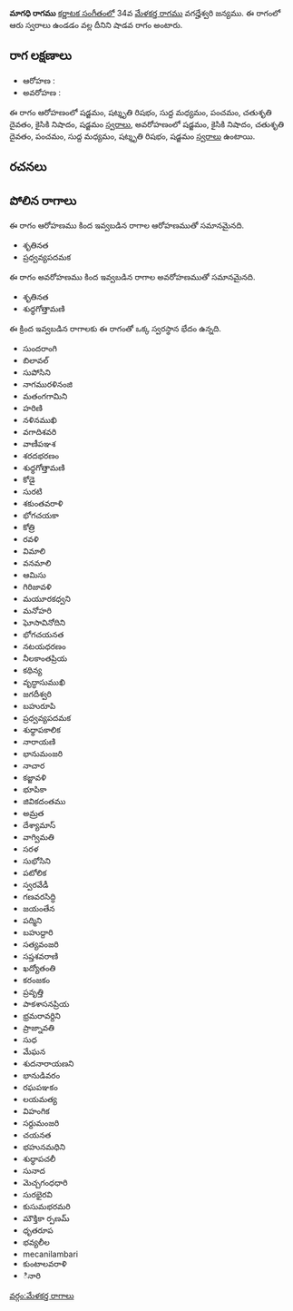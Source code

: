 {{Infobox ragam
	| name          	= మాగధి
	| synonym	    	= 
	| mela          	= 
	| chakra        	= 
	| janaka        	= 
	| type          	= శాడవ
	| arohanam      	= {{svaraC|S|R3|M1|P|D2|N2|S'}} 
	| avarohanam    	= {{svaraC|S'|N2|D2|P|M1|R3|S}}
	| jeeva         	=
	| chhaya        	=
	| nyasa         	=
	| vishesha      	= 
	| equivalent  		= 
}}
{{కర్ణాటక సంగీత రాగాలు}}
'''మాగధి రాగము''' [[కర్ణాటక సంగీతం]]లో 34వ [[మేళకర్త రాగము]] వగద్హేశ్వరి జన్యము.  ఈ రాగంలో ఆరు స్వరాలు ఉండడం వల్ల దీనిని షాడవ రాగం అంటారు.


==రాగ లక్షణాలు==


* ఆరోహణ : {{svaraC|S|R3|M1|P|D2|N2|S'}} 
* అవరోహణ : {{svaraC|S'|N2|D2|P|M1|R3|S}}

ఈ రాగం ఆరోహణంలో షడ్జమం, షట్శృతి రిషభం, సుద్ద మధ్యమం, పంచమం, చతుశృతి దైవతం, కైసికి నిషాదం, షడ్జమం [[స్వరాలు]], అవరోహణంలో షడ్జమం, కైసికి నిషాదం, చతుశృతి దైవతం, పంచమం, సుద్ద మధ్యమం, షట్శృతి రిషభం, షడ్జమం [[స్వరాలు]] ఉంటాయి.

==రచనలు==



==పోలిన రాగాలు==
ఈ రాగం ఆరోహణము కింద ఇవ్వబడిన రాగాల ఆరోహణముతో సమానమైనది.
* శృతినత
* ప్రధ్వవ్యపదమక

ఈ రాగం అవరోహణము కింద ఇవ్వబడిన రాగాల అవరోహణముతో సమానమైనది.
* శృతినత
* శుధ్ధగోత్తామణి

ఈ క్రింద ఇవ్వబడిన రాగాలకు ఈ రాగంతో ఒక్క స్వరస్థాన భేదం ఉన్నది.
* సుందరాంగి
* బిలావల్
* సుపోసిని
* నాగమురళినంజి
* మతంగగామిని
* హరిణి
* నళినముఖి
* వగాదిశవరి
* వాణీపఞశ
* శరదభరణం
* శుధ్ధగోత్తామణి
* కోడై
* సురటి
* శకుంతవరాళి
* భోగచయకా
* కోత్రి
* రవళి
* విమాలి
* వనమాలి
* ఆమిసు
* గిరిజావళి
* మయూరకధ్వని
* మనోహరి
* ఘోసావినోదిని
* భోగచయనత
* నటయధరణం
* నీలకాంతప్రియ
* కథిన్య
* వృద్ధాసుముఖి
* జగదీశ్వరి
* బహురూపి
* ప్రధ్వవ్యపదమక
* శుధ్ధాపకాలిక
* నారాయణి
* భానుమంజరి
* నాచార
* కజ్జావళి
* భూపికా
* జివికదంతము
* అమ్రత
* దేశ్యామాస్
* వాగ్విమతి
* సరళ
* సుభోసిని
* పటోలిక
* స్వరవేడీ
* గణవరసిద్ధి
* జయంతేన
* పద్మిని
* బహుద్దారి
* సత్యవంజరి
* సప్తశవరాణి
* ఖద్యోతంతి
* కరంజకం
* ప్రవృత్తి
* పాకశాసనప్రియ
* భ్రమరావర్దిని
* ప్రాజ్నావతి
* సుధ
* మేఘన
* శుదనారాయణని
* భానుడివరం
* రఘపఞకం
* లయమత్య
* విహంగిక
* సర్దుమంజరి
* చయనత
* భహునమధిని
* శుధ్ధాపచలీ
* సునాద
* మెచ్చగంధధారి
* సురభైరవి
* కుసుమభరమరి
* మౌక్తికా ర్పణమ్
* ధృతరూప
* భవ్యలీల
* mecanilambari
* కుంటాలవరాళి
* ినారి



[[వర్గం:మేళకర్త రాగాలు]]